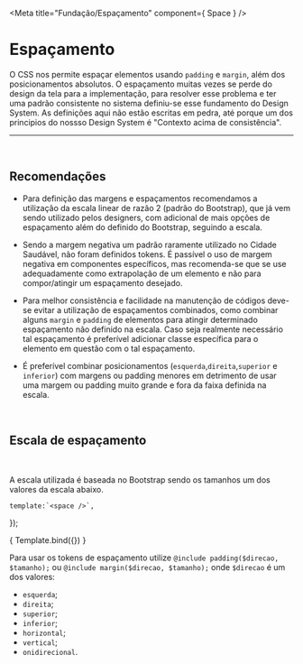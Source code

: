 
<Meta title="Fundação/Espaçamento" component={ Space } />

# Espaçamento

O CSS nos permite espaçar elementos usando `padding` e `margin`,
além dos posicionamentos absolutos. O espaçamento muitas vezes se perde do design
da tela para a implementação, para resolver esse problema e ter uma padrão consistente
no sistema definiu-se esse fundamento do Design System. As definições aqui não estão
escritas em pedra, até porque um dos principios do nossso Design System é "Contexto acima
de consistência". 

<hr />
<br />

## Recomendações

-  Para definição das margens e espaçamentos recomendamos a utilização da escala linear
de razão 2 (padrão do Bootstrap), que já vem sendo utilizado pelos designers, com adicional de
mais opções de espaçamento além do definido do Bootstrap, seguindo a escala.

-  Sendo a margem negativa um padrão raramente utilizado no Cidade Saudável, não foram
definidos tokens. É passível o uso de margem negativa em componentes específicos, mas recomenda-se
que se use adequadamente como extrapolação de um elemento e não para compor/atingir um espaçamento
desejado.

-  Para melhor consistência e facilidade na manutenção de códigos deve-se evitar a utilização de 
espaçamentos combinados, como combinar alguns `margin` e `padding` de elementos para atingir
determinado espaçamento não definido na escala. Caso seja realmente necessário tal espaçamento
é preferível adicionar classe específica para o elemento em questão com o tal espaçamento.

- É preferível combinar posicionamentos (`esquerda`,`direita`,`superior` e `inferior`) com margens ou padding
menores em detrimento de usar uma margem ou padding muito grande e fora da faixa definida na escala.


<br />

## Escala de espaçamento
<br />

A escala utilizada é baseada no Bootstrap sendo os tamanhos um dos valores da escala abaixo.

    template:`<space />`,
});

<Story name="escala">
    { Template.bind({}) }
</Story>

Para usar os tokens de espaçamento utilize `@include padding($direcao, $tamanho);` ou `@include margin($direcao, $tamanho);`
onde `$direcao` é um dos valores:
- `esquerda`;
- `direita`;
- `superior`;
- `inferior`;
- `horizontal`;
- `vertical`;
- `onidirecional`.
